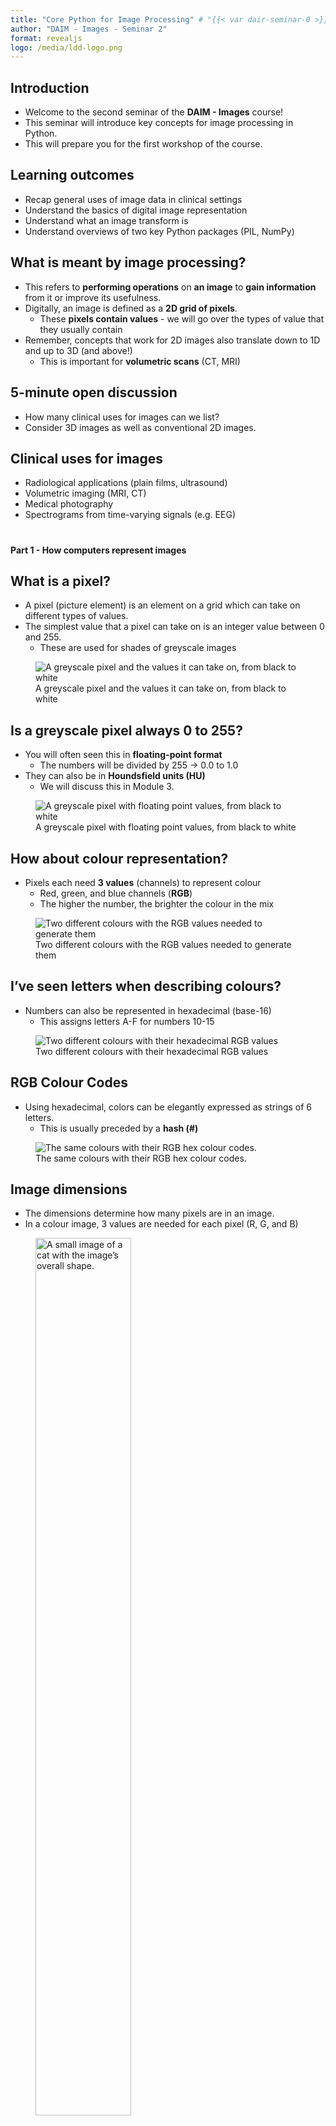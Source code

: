```yaml
---
title: "Core Python for Image Processing" # "{{< var dair-seminar-0 >}}"
author: "DAIM - Images - Seminar 2"
format: revealjs
logo: /media/ldd-logo.png
---
```


## Introduction {background-image="/media/daim/bg_cubes_blue.png" background-opacity="0.6"}

* Welcome to the second seminar of the **DAIM - Images** course!
* This seminar will introduce key concepts for image processing in Python.
* This will prepare you for the first workshop of the course. 

## Learning outcomes {background-image="/media/daim/bg_cubes_blue.png" background-opacity="0.6"}


* Recap general uses of image data in clinical settings
* Understand the basics of digital image representation
* Understand what an image transform is
* Understand overviews of two key Python packages (PIL, NumPy)

## What is meant by image processing? {background-image="/media/daim/bg_cubes_blue.png" background-opacity="0.6"}


* This refers to **performing operations** on **an image** to **gain information** from it or improve its usefulness.
* Digitally, an image is defined as a **2D grid of pixels**.
    * These **pixels contain values** - we will go over the types of value that they usually contain
* Remember, concepts that work for 2D images also translate down to 1D and up to 3D (and above!)
    * This is important for **volumetric scans** (CT, MRI)

## 5-minute open discussion {background-image="/media/daim/question1.png" background-opacity="0.4"}

* How many clinical uses for images can we list?
* Consider 3D images as well as conventional 2D images.

## Clinical uses for images {background-image="/media/daim/bg_cubes_red_right.png" background-opacity="0.4"}

* Radiological applications (plain films, ultrasound)
* Volumetric imaging (MRI, CT)
* Medical photography
* Spectrograms from time-varying signals (e.g. EEG)

#
:::{.r-stack}
**Part 1 - How computers represent images**
:::

## What is a pixel? 

* A pixel (picture element) is an element on a grid which can take on different types of values.
* The simplest value that a pixel can take on is an integer value between 0 and 255. 
    * These are used for shades of greyscale images

![A greyscale pixel and the values it can take on, from black to white](/media/daim/greyscale_pixels.png)

## Is a greyscale pixel always 0 to 255?

* You will often seen this in **floating-point format**
    * The numbers will be divided by 255 -> 0.0 to 1.0
* They can also be in **Houndsfield units (HU)**
    * We will discuss this in Module 3.

![A greyscale pixel with floating point values, from black to white](/media/daim/greyscale_pixels_float.png)

## How about colour representation?

* Pixels each need **3 values** (channels) to represent colour
    * Red, green, and blue channels (**RGB**)
    * The higher the number, the brighter the colour in the mix

![Two different colours with the RGB values needed to generate them](/media/daim/rgb_pixels_decimal.png)

## I've seen letters when describing colours?

* Numbers can also be represented in hexadecimal (base-16)
    * This assigns letters A-F for numbers 10-15

![Two different colours with their hexadecimal RGB values](/media/daim/rgb_pixels_hexadecimal.png)

## RGB Colour Codes

* Using hexadecimal, colors can be elegantly expressed as strings of 6 letters. 
    * This is usually preceded by a **hash (#)**

![The same colours with their RGB hex colour codes.](/media/daim/rgb_pixels_hexcode.png)

<!--
Perhaps mention alpha channels in this section
-->

## Image dimensions

* The dimensions determine how many pixels are in an image.
* In  a colour image, 3 values are needed for each pixel (R, G, and B)

![A small image of a cat with the image's overall shape.](/media/daim/cat_dimension.png){width="60%"}

<!--
Deliberately introducing this notation early (x,y,channels).
-->

<!--
* If one byte is used for each colour in the image of the cat, the total storage needed would be:
    * `3 * 50 * 57 = 8550 bytes - 8.6kB`
* This is **already a large size** for a such a tiny image
* We can combat this with **compression algorithms**
-->

## How can we reduce the storage space of an image? {background-image="/media/daim/bg_cubes_blue_right.png" background-opacity="0.4"}

* Compression is the process of **reducing image storage requirements**
* There are lots of approaches to this process.
* These methods can be **lossy** or **lossless**

<!--
Specific compression algorithms (e.g. DCT) are outside the scope of the course.
-->

## Lossy versus lossless compression {background-image="/media/daim/bg_cubes_blue_right.png" background-opacity="0.4"}


::: {.panel-tabset}

### Representations

* **Lossless** compression indicates that all the data in the original image can be recovered
* **Lossy** compression will only produce an approximation of the original image 
* This is an important distinction!

### Example

![An example of an X-ray [from the dataset that we will use later in the course](https://www.kaggle.com/datasets/paultimothymooney/chest-xray-pneumonia/data), with lossless and (extreme) lossy compression](/media/daim/compression_comparison.png){width="70%"}

:::

## Break! {background-image="/media/daim/coffee1.png" background-opacity="0.6" text-align=center}

#
:::{.r-stack}
**Part 2 - What is convolution?**
:::

## What is convolution? {background-image="/media/daim/bg_cubes_red_right.png" background-opacity="0.4"}

* **Convolution** is a **common operation** that is used in data processing
* It involves **"convolving"** a target image with a **kernel**
* It can be done in **1D** (signals), **2D** (images), and higher dimensions.

## What does it do to an image? {background-image="/media/daim/bg_cubes_red_right.png" background-opacity="0.4"}

* The change that convolution has on an image **depends on a kernel**
* Kernels can be designed to produce **different effects**:
    * Blurring, sharpening, edge detection, etc.

## What is a kernel? {background-image="/media/daim/bg_cubes_red_right.png" background-opacity="0.4"}

* A kernel is a small grid of numbers that is used in convolution.
* The **structure** of the kernel affects the output.
* An **averaging kernel** is shown below in Python.

```python
kernel = (1.0 / 9.0) * [
    [1, 1, 1],
    [1, 1, 1],
    [1, 1, 1]
]
```

## Examples of convolution {background-image="/media/daim/bg_cubes_red_right.png" background-opacity="0.4"}

::: {.panel-tabset}

### Sharpening

::: {#fig-blur layout-ncol=3}

![Normal](/media/daim/normal_cat.png){#fig-norm}

![Blurred](/media/daim/sharp_cat.png){#fig-blur}

```python
kernel =[
    [-1, -1, -1],
    [-1, 9, -1],
    [-1, -1, -1]
]
```

A comparison of convolving an image of a cat with a sharpening kernel.

:::

### Blurring

::: {#fig-blur layout-ncol=3}

![Normal](/media/daim/normal_cat.png){#fig-norm}

![Blurred](/media/daim/blur_cat.png){#fig-blur}

```python
kernel = [
    [1, 2, 1],
    [2, 4, 2],
    [1, 2, 1]
]
kernel *= 1.0 / 16.0
```

A comparison of convolving an image of a cat with a blurring kernel (3x3 approximated Gaussian).

:::

### Edge detection

::: {#fig-blur layout-ncol=3}

![Normal](/media/daim/normal_cat.png){#fig-norm}

![Edges](/media/daim/sobel_cat.png){#fig-edge}

```python
kernel = [
    [-1, -2, -1],
    [0, 0, 0],
    [1, 2 ,1]
]
```

A comparison of convolving an image of a cat with a edge detection kernel (Sobel operator) in the y-axis (upwards/downwards) direction.

:::

:::

## Why feature convolution in this course? {background-image="/media/daim/bg_cubes_red_right.png" background-opacity="0.4"}

* Convolution is a key operation in a **convolutional neural network**, a **well-established deep-learning architecture** for analysing images
* It is also very versatile and is **used in other areas** (e.g. signal processing)

## 5-minute task or break! {background-image="/media/daim/coffee2.png" background-opacity="0.4"}

* What property do all of the `kernel` variables in the **convolution example slide** share?

<!--
Find a clinical example of convolution?
-->

#
:::{.r-stack}
**Part 3 - What is PIL?**
:::


#
:::{.r-stack}
**Part 4 - What is NumPy?**
:::

## NumPy

* NumPy is a Python package

## How does array shape work?

* Arrays can be visualised as rectangular shapes of boxes, depicting the array elements

![Visualisations of the shape of some example NumPy arrays](/media/daim/np_shape_1.png){width="70%"}

## Similar shapes

* These shapes are the same, but the dimensions are structured differently, making the data incompatible for some operations

![Visualisation of the same data with different dimension structure](/media/daim/np_shape_2.png){width="70%"}

## How does this relate to images?

::: {.panel-tabset}

### Explanation

* Collections of images are often represented as NumPy arrays
* This is the input data format for many machine learning models
    * Data must be preprocessed into this format before training and testing
* The shapes of these arrays can be confusing.

### Example

![Visualisation of a NumPy array of cat images with the same resolution with its shape. Note the colour channels.](/media/daim/np_shape_cat.png){width="40%"}

:::

## Thank you! {background-image="/media/daim/bg_cubes_red_right.png" background-opacity="0.4"}

Any questions?